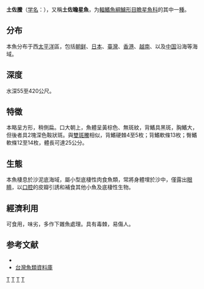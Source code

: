 {{Speciesbox
| genus = Uranoscopus
| species = tosae
| status = NE
| status_system = 
| authority = [[Jordan|Jordan]] & [[Hubbs|Hubbs]], 1925
| synonyms = *''Uranoscopus oligolepis''<br /><small>Bleeker, 1878</small>
*''Zalescopus tosae''<br /><small>Jordan & Hubbs, 1925</small>
}}

'''土佐鰧'''（[[学名|学名]]：{{lang|la|''Uranoscopus tosae''}}），又稱'''土佐瞻星魚'''，为[[輻鰭魚綱|輻鰭魚綱]][[鱸形目|鱸形目]][[瞻星魚科|瞻星魚科]]的其中一[[種|種]]。

==分布==
本魚分布于西[[太平洋|太平洋]]區，包括[[朝鲜|朝鲜]]、[[日本|日本]]、[[臺灣|臺灣]]、[[香港|香港]]、[[越南|越南]]、以及[[中国|中国]]沿海等海域。

==深度==
水深55至420公尺。

==特徵==
本略呈方形，稍側扁。口大朝上，魚體呈黃棕色、無斑紋，背鰭具黑斑，胸鰭大，但後者具2塊深色鞍狀斑。與[[雙斑鰧|雙斑鰧]]相似，背鰭硬棘4至5枚；背鰭軟條13枚；臀鰭軟條12至14枚，體長可達25公分。

==生態==
本魚棲息於沙泥底海域，屬小型底棲性肉食魚類，常將身體埋於沙中，僅露出[[眼睛|眼睛]]，以[[口腔|口腔]]的皮瓣引誘和補食其他小魚及底棲性生物。

==經濟利用==
可食用，味劣，多作下雜魚處理。具有毒棘，易傷人。

==参考文献==
*{{FishBase_species|genus=Uranoscopus|species=tosae|year=2011|month=12}}
*[http://fishdb.sinica.edu.tw/ 台灣魚類資料庫]{{Wayback|url=http://fishdb.sinica.edu.tw/ |date=20160304193340 }}

{{taxonbar}}

[[Category:食用鱼|T]]
[[Category:有毒魚類|T]]
[[Category:鰧属|T]]
[[Category:1925年描述的鱼类|T]]